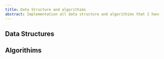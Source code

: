 ```yaml
---
title: Data Structure and algorithims
abstract: Implementation all data structure and algorithims that I have come across in C++/Python. Some of them are through solving problems and some of  them the direct implemetation of pseudo code.
---
```


## Data Structures
###
###
###
###
###
## Algorithims
